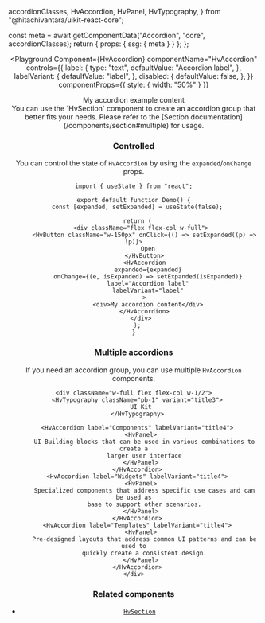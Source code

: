   accordionClasses,
  HvAccordion,
  HvPanel,
  HvTypography,
} from "@hitachivantara/uikit-react-core";


  const meta = await getComponentData("Accordion", "core", accordionClasses);
  return { props: { ssg: { meta } } };
};

<Header />

<Playground
  Component={HvAccordion}
  componentName="HvAccordion"
  controls={{
    label: {
      type: "text",
      defaultValue: "Accordion label",
    },
    labelVariant: {
      defaultValue: "label",
    },
    disabled: {
      defaultValue: false,
    },
  }}
  componentProps={{ style: { width: "50%" } }}
>
  <div>My accordion example content</div>
</Playground>

<Callout type="info">
  You can use the `HvSection` component to create an accordion group that better
  fits your needs. Please refer to the [Section
  documentation](/components/section#multiple) for usage.
</Callout>

### Controlled

You can control the state of `HvAccordion` by using the `expanded`/`onChange` props.

```tsx live
import { useState } from "react";

export default function Demo() {
  const [expanded, setExpanded] = useState(false);

  return (
    <div className="flex flex-col w-full">
      <HvButton className="w-150px" onClick={() => setExpanded((p) => !p)}>
        Open
      </HvButton>
      <HvAccordion
        expanded={expanded}
        onChange={(e, isExpanded) => setExpanded(isExpanded)}
        label="Accordion label"
        labelVariant="label"
      >
        <div>My accordion content</div>
      </HvAccordion>
    </div>
  );
}
```

### Multiple accordions

If you need an accordion group, you can use multiple `HvAccordion` components.

```tsx live
<div className="w-full flex flex-col w-1/2">
  <HvTypography className="pb-1" variant="title3">
    UI Kit
  </HvTypography>

  <HvAccordion label="Components" labelVariant="title4">
    <HvPanel>
      UI Building blocks that can be used in various combinations to create a
      larger user interface
    </HvPanel>
  </HvAccordion>
  <HvAccordion label="Widgets" labelVariant="title4">
    <HvPanel>
      Specialized components that address specific use cases and can be used as
      base to support other scenarios.
    </HvPanel>
  </HvAccordion>
  <HvAccordion label="Templates" labelVariant="title4">
    <HvPanel>
      Pre-designed layouts that address common UI patterns and can be used to
      quickly create a consistent design.
    </HvPanel>
  </HvAccordion>
</div>
```

### Related components

- [`HvSection`](/components/section)
